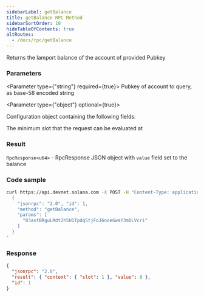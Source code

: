 ```yaml
---
sidebarLabel: getBalance
title: getBalance RPC Method
sidebarSortOrder: 10
hideTableOfContents: true
altRoutes:
  - /docs/rpc/getBalance
---
```


Returns the lamport balance of the account of provided Pubkey

<DocSideBySide>

<DocLeftSide>

### Parameters

<Parameter type={"string"} required={true}>
  Pubkey of account to query, as base-58 encoded string
</Parameter>

<Parameter type={"object"} optional={true}>

Configuration object containing the following fields:

<Field
  name="commitment"
  type="string"
  optional={true}
  href="/docs/rpc/index.mdx#configuring-state-commitment"
/>

<Field name="minContextSlot" type="number" optional={true}>
  The minimum slot that the request can be evaluated at
</Field>

</Parameter>

### Result

`RpcResponse<u64>` - RpcResponse JSON object with `value` field set to the
balance

</DocLeftSide>

<DocRightSide>

### Code sample

```bash
curl https://api.devnet.solana.com -X POST -H "Content-Type: application/json" -d '
  {
    "jsonrpc": "2.0", "id": 1,
    "method": "getBalance",
    "params": [
      "83astBRguLMdt2h5U1Tpdq5tjFoJ6noeGwaY3mDLVcri"
    ]
  }
'
```

### Response

```json
{
  "jsonrpc": "2.0",
  "result": { "context": { "slot": 1 }, "value": 0 },
  "id": 1
}
```

</DocRightSide>
</DocSideBySide>
